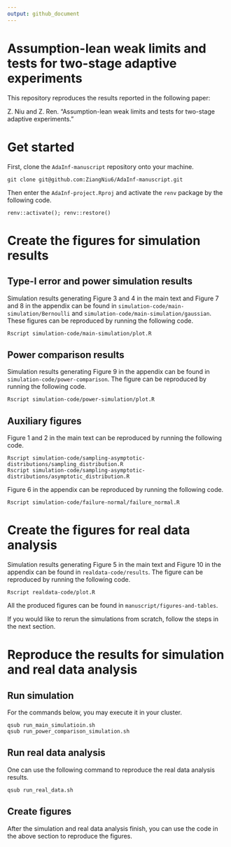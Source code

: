 ```yaml
---
output: github_document
---
```


# Assumption-lean weak limits and tests for two-stage adaptive experiments

This repository reproduces the results reported in the following paper:

Z. Niu and Z. Ren.
"Assumption-lean weak limits and tests for two-stage adaptive experiments." 

<!-- ([arXiv](https://arxiv.org/pdf/2407.08911)) -->

# Get started

First, clone the `AdaInf-manuscript` repository onto your machine. 

```         
git clone git@github.com:ZiangNiu6/AdaInf-manuscript.git
```

Then enter the `AdaInf-project.Rproj` and activate the `renv` package by the following code.

```         
renv::activate(); renv::restore()
```

# Create the figures for simulation results

## Type-I error and power simulation results

Simulation results generating Figure 3 and 4 in the main text and Figure 7 and 8 in the appendix can be found in `simulation-code/main-simulation/Bernoulli` and `simulation-code/main-simulation/gaussian`.  These figures can be reproduced by running the following code.

```
Rscript simulation-code/main-simulation/plot.R
```

## Power comparison results

Simulation results generating Figure 9 in the appendix can be found in `simulation-code/power-comparison`. The figure can be reproduced by running the following code.

```
Rscript simulation-code/power-simulation/plot.R
```

## Auxiliary figures

Figure 1 and 2 in the main text can be reproduced by running the following code.

```
Rscript simulation-code/sampling-asymptotic-distributions/sampling_distribution.R
Rscript simulation-code/sampling-asymptotic-distributions/asymptotic_distribution.R
```

Figure 6 in the appendix can be reproduced by running the following code.

```
Rscript simulation-code/failure-normal/failure_normal.R
```

# Create the figures for real data analysis 

Simulation results generating Figure 5 in the main text and Figure 10 in the appendix can be found in `realdata-code/results`. The figure can be reproduced by running the following code.

```
Rscript realdata-code/plot.R
```

All the produced figures can be found in `manuscript/figures-and-tables`.


If you would like to rerun the simulations from scratch, follow the steps in the next section.

# Reproduce the results for simulation and real data analysis


## Run simulation

For the commands below, you may execute it in your cluster.

``` 
qsub run_main_simulatioin.sh
qsub run_power_comparison_simulation.sh
```

## Run real data analysis

One can use the following command to reproduce the real data analysis results.

``` 
qsub run_real_data.sh
```

## Create figures

After the simulation and real data analysis finish, you can use the code in the above section to reproduce the figures.
